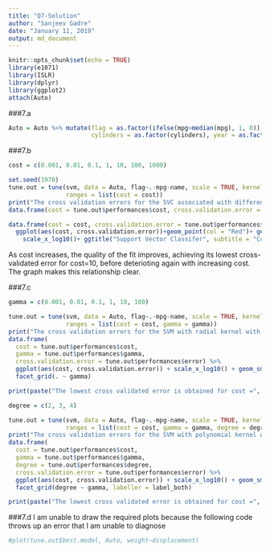```yaml
---
title: "Q7-Solution"
author: "Sanjeev Gadre"
date: "January 11, 2019"
output: md_document
---
```


```r
knitr::opts_chunk$set(echo = TRUE)
library(e1071)
library(ISLR)
library(dplyr)
library(ggplot2)
attach(Auto)
```

###7.a
```r
Auto = Auto %>% mutate(flag = as.factor(ifelse(mpg>median(mpg), 1, 0)), origin = as.factor(origin),
                       cylinders = as.factor(cylinders), year = as.factor(year))
``` 

###7.b
```r
cost = c(0.001, 0.01, 0.1, 1, 10, 100, 1000)

set.seed(1970)
tune.out = tune(svm, data = Auto, flag~.-mpg-name, scale = TRUE, kernel = "linear",
                ranges = list(cost = cost))
print("The cross validation errors for the SVC associated with different values of cost")
data.frame(cost = tune.out$performances$cost, cross.validation.error = tune.out$performances$error)

data.frame(cost = cost, cross.validation.error = tune.out$performances$error) %>% 
  ggplot(aes(cost, cross.validation.error))+geom_point(col = "Red")+ geom_smooth(se = FALSE)+
    scale_x_log10()+ ggtitle("Support Vector Classifer", subtitle = "Cost v/s Cross-Validation Error")
```
As cost increases, the quality of the fit improves, achieving its lowest cross-validated error for cost=10, before deterioting again with increasing cost. The graph makes this relationship clear.


###7.c
```r
gamma = c(0.001, 0.01, 0.1, 1, 10, 100)

tune.out = tune(svm, data = Auto, flag~.-mpg-name, scale = TRUE, kernel = "radial",
                ranges = list(cost = cost, gamma = gamma))
print("The cross validation errors for the SVM with radial kernel with different values of cost and gamma")
data.frame(
  cost = tune.out$performances$cost,
  gamma = tune.out$performances$gamma,
  cross.validation.error = tune.out$performances$error) %>%
  ggplot(aes(cost, cross.validation.error)) + scale_x_log10() + geom_smooth(se = FALSE) + 
  facet_grid(. ~ gamma)

print(paste("The lowest cross validated error is obtained for cost =", tune.out$best.parameters$cost, "and gamma =",tune.out$best.parameters$gamma))

degree = c(2, 3, 4)

tune.out = tune(svm, data = Auto, flag~.-mpg-name, scale = TRUE, kernel = "polynomial",
                ranges = list(cost = cost, gamma = gamma, degree = degree))
print("The cross validation errors for the SVM with polynomial kernel with different values of cost, degree and gamma")
data.frame(
  cost = tune.out$performances$cost,
  gamma = tune.out$performances$gamma,
  degree = tune.out$performances$degree,
  cross.validation.error = tune.out$performances$error) %>%
  ggplot(aes(cost, cross.validation.error)) + scale_x_log10() + geom_smooth(se = FALSE) +
  facet_grid(degree ~ gamma, labeller = label_both)

print(paste("The lowest cross validated error is obtained for cost =", tune.out$best.parameters$cost, "degree =", tune.out$best.parameters$degree, "and gamma =",tune.out$best.parameters$gamma))
```

###7.d
I am unable to draw the required plots because the following code throws up an error that I am unable to diagnose
```r
#plot(tune.out$best.model, Auto, weight~displacement)
```
